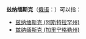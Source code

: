 {{disambig|Cat=五字地名消歧义}}
'''兹纳缅斯克'''（[[俄语|俄语]]：'''{{lang|ru|Знаменск}}'''）可以指：
*[[兹纳缅斯克_(阿斯特拉罕州)|兹纳缅斯克 (阿斯特拉罕州)]]
*[[兹纳缅斯克_(加里宁格勒州)|兹纳缅斯克 (加里宁格勒州)]]